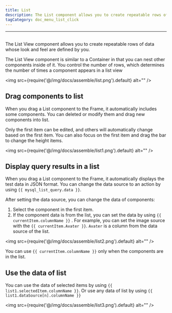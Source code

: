 ```yaml
---
title: List
description: The List component allows you to create repeatable rows of data whose look and feel are defined by you.
tagCategory: doc_menu_list_click
---
```

---

## <Heading hidden>List</Heading>

The List View component allows you to create repeatable rows of data whose look and feel are defined by you.

The List View component is similar to a Container in that you can nest other components inside of it. You control the number of rows, which determines the number of times a component appears in a list view

<img
  src={require('@/img/docs/assemble/list.png').default}
  alt=""
/>

## Drag components to list

When you drag a List component to the Frame, it automatically includes some components. You can deleted or modify them and drag new components into list.

Only the first item can be edited, and others will automatically change based on the first item. You can also focus on the first item and drag the bar to change the height items.

<img
  src={require('@/img/docs/assemble/list1.png').default}
  alt=""
/>

## Display query results in a list

When you drag a List component to the Frame, it automatically displays the test data in JSON format. You can change the data source to an action by using `{{ mysql_list_query.data }}`.

After setting the data source, you can change the data of components:

1. Select the component in the first item.
2. If the component data is from the list, you can set the data by using `{{ currentItem.columnName }}` . For example, you can set the image source with the `{{ currentItem.Avater }}`. `Avater` is a column from the data source of the list.

<img
  src={require('@/img/docs/assemble/list2.png').default}
  alt=""
/>

You can use  `{{ currentItem.columnName }}` only when the components are in the list.

## Use the data of list

You can use the data of selected items by using `{{ list1.selectedItem.columnName }}`. Or use any data of list by using `{{ list1.dataSource[n].columnName }}`

<img
  src={require('@/img/docs/assemble/list3.png').default}
  alt=""
/>

